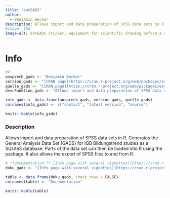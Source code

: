 ```yaml
---
title: "eatGADS"
author:
  - Benjamin Becker
description: Allows import and data preparation of SPSS data sets in R. Generates the General Analysis Data Set (GADS) for IQB Bildungstrend studies as a SQLite3 database. Parts of the data set can then be loaded into R using the package. It also allows the export of SPSS files to and from R.
#image: tbd
image-alt: eatGADS Sticker, equipment for scientific drawing before a red background
---
```


# Info

```r
#4
ansprech_gads <- "Benjamin Becker"
version_gads <- "[CRAN page](https://cran.r-project.org/web/packages/eatGADS/index.html)"
quelle_gads <- "[CRAN page](https://cran.r-project.org/web/packages/eatGADS/index.html)"
descFunktion_gads <- "Allows import and data preparation of SPSS data sets in R. Generates the General Analysis Data Set (GADS) for IQB Bildungstrend studies as a SQLite3 database. Parts of the data set can then be loaded into R using the package. It also allows the export of SPSS files to and from R."

info_gads <- data.frame(ansprech_gads, version_gads, quelle_gads)
colnames(info_gads) <- c("contact", "latest version", "source")

knitr::kable(info_gads)
```

### Description

Allows import and data preparation of SPSS data sets in R. Generates the General Analysis Data Set (GADS) for IQB Bildungstrend studies as a SQLite3 database. Parts of the data set can then be loaded into R using the package. It also allows the export of SPSS files to and from R.

```r
# **Documentation:** [Info page with several vignettes](https://cran.r-project.org/web/packages/eatGADS/)
doku_gads <- "[Info page with several vignettes](https://cran.r-project.org/web/packages/eatGADS/)"

table <- data.frame(doku_gads, check.rows = FALSE)
colnames(table) <- "Documentation"

knitr::kable(table)
```
